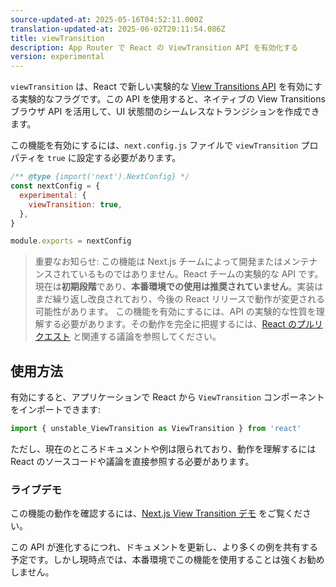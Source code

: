 ```yaml
---
source-updated-at: 2025-05-16T04:52:11.000Z
translation-updated-at: 2025-06-02T20:11:54.086Z
title: viewTransition
description: App Router で React の ViewTransition API を有効化する
version: experimental
---
```


`viewTransition` は、React で新しい実験的な [View Transitions API](https://developer.mozilla.org/en-US/docs/Web/API/View_Transition_API) を有効にする実験的なフラグです。この API を使用すると、ネイティブの View Transitions ブラウザ API を活用して、UI 状態間のシームレスなトランジションを作成できます。

この機能を有効にするには、`next.config.js` ファイルで `viewTransition` プロパティを `true` に設定する必要があります。

```js filename="next.config.js"
/** @type {import('next').NextConfig} */
const nextConfig = {
  experimental: {
    viewTransition: true,
  },
}

module.exports = nextConfig
```

> 重要なお知らせ: この機能は Next.js チームによって開発またはメンテナンスされているものではありません。React チームの実験的な API です。現在は**初期段階**であり、**本番環境での使用は推奨されていません**。実装はまだ繰り返し改良されており、今後の React リリースで動作が変更される可能性があります。
> この機能を有効にするには、API の実験的な性質を理解する必要があります。その動作を完全に把握するには、[React のプルリクエスト](https://github.com/facebook/react/pull/31975) と関連する議論を参照してください。

## 使用方法

有効にすると、アプリケーションで React から `ViewTransition` コンポーネントをインポートできます:

```jsx
import { unstable_ViewTransition as ViewTransition } from 'react'
```

ただし、現在のところドキュメントや例は限られており、動作を理解するには React のソースコードや議論を直接参照する必要があります。

### ライブデモ

この機能の動作を確認するには、[Next.js View Transition デモ](https://view-transition-example.vercel.app) をご覧ください。

この API が進化するにつれ、ドキュメントを更新し、より多くの例を共有する予定です。しかし現時点では、本番環境でこの機能を使用することは強くお勧めしません。